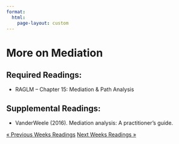 ```yaml
---
format: 
  html:
    page-layout: custom
---
```

<div class="page-readings">
<h1 class="h1-reading"> More on Mediation </h1>
<h2 class="h2-reading">Required Readings:</h2>
<ul class="ul-reading">
<li>RAGLM -- Chapter 15: Mediation & Path Analysis</li>
</ul>

<h2 class="h2-reading">Supplemental Readings:</h2>
<ul class="ul-reading">
<li>VanderWeele (2016). Mediation analysis: A practitioner's guide.</li>
</ul>

<div class = "prev-next-container">
<a class="prev-next" href="reading-8.html">&laquo; Previous Weeks Readings</a>
<a class="prev-next" href="reading-10.html">Next Weeks Readings &raquo;</a>
</div>

</div>